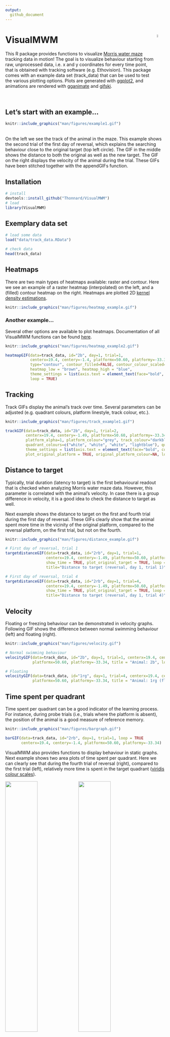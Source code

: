 ```yaml
---
output:
  github_document
---
```


<!-- README.md is generated from README.Rmd. -->

# VisualMWM <img src="man/figures/logo.gif" align="right" width="5%"/>
This R package provides functions to visualize [Morris water maze](https://en.wikipedia.org/wiki/Morris_water_navigation_task) tracking data in motion! The goal is to visualize behaviour starting from raw, unprocessed data, i.e. x and y coordinates for every time point, that is obtained with tracking software (e.g. Ethovision). This package comes with an example data set (track_data) that can be used to test the various plotting options. Plots are generated with [ggplot2](https://ggplot2.tidyverse.org/), and animations are rendered with [gganimate](https://gganimate.com/articles/gganimate.html) and [gifski](https://gif.ski/). 

<br>

## Let's start with an example...
```r
knitr::include_graphics("man/figures/example1.gif") 
```

<br>
On the left we see the track of the animal in the maze. This example shows the second trial of the first day of reversal, which explains the searching behaviour close to the original target (top left circle). The GIF in the middle shows the distance to both the original as well as the new target. The GIF on the right displays the velocity of the animal during the trial. These GIFs have been stitched together with the appendGIFs function.
<br> 

## Installation
```r
# install
devtools::install_github("Thonnard/VisualMWM")
# load
library(VisualMWM)
```

## Exemplary data set
```r
# load some data
load("data/track_data.RData")
```

```r
# check data
head(track_data)
```

## Heatmaps
There are two main types of heatmaps available: raster and contour. Here we see an example of a raster heatmap (interpolated) on the left, and a (filled) contour heatmap on the right. Heatmaps are plotted 2D [kernel density estimations](https://en.wikipedia.org/wiki/Kernel_density_estimation). 

```r
knitr::include_graphics("man/figures/heatmap_example.gif") 
```


### Another example...
Several other options are available to plot heatmaps. Documentation of all VisualMWM functions can be found [here](https://rdrr.io/github/Thonnard/VisualMWM/man/).

```r
knitr::include_graphics("man/figures/heatmap_example2.gif") 
```

```r
heatmapGIF(data=track_data, id="2b", day=1, trial=1, 
           centerx=19.4, centery=-1.4, platformx=50.60, platformy=-33.34,
           type="contour", contour_filled=FALSE, contour_colour_scaled=TRUE, 
           heatmap_low = "brown", heatmap_high = "blue",
           theme_settings = list(axis.text = element_text(face="bold", color="brown", size=16)),
           loop = TRUE)
```


## Tracking
Track GIFs display the animal's track over time. Several parameters can be adjusted (e.g. quadrant colours, platform linestyle, track colour, etc.).

```r
knitr::include_graphics("man/figures/track_example1.gif") 
```

```r
trackGIF(data=track_data, id="2b", day=1, trial=2,
         centerx=19.4, centery=-1.49, platformx=50.60, platformy=-33.34, 
         platform_alpha=1, platform_colour="grey", track_colour="darkblue", track_alpha=0.35, 
         quadrant_colours=c("white", "white", "white", "lightblue"), quadrants_alpha = 0.4,
         theme_settings = list(axis.text = element_text(face="bold", color="black", size=16)),
         plot_original_platform = TRUE, original_platform_colour=NA, loop = TRUE)
```

## Distance to target
Typically, trial duration (latency to target) is the first behavioural readout that is checked when analyzing Morris water maze data. However, this parameter is correlated with the animal's velocity. In case there is a group difference in velocity, it is a good idea to check the distance to target as well. 

Next example shows the distance to target on the first and fourth trial during the first day of reversal. These GIFs clearly show that the animal spent more time in the vicinity of the original platform, compared to the reversal platform, on the first trial, but not on the fourth.

```r
knitr::include_graphics("man/figures/distance_example.gif") 
```

```r
# First day of reversal, trial 1
targetdistanceGIF(data=track_data, id="2rb", day=1, trial=1, 
                  centerx=19.4, centery=-1.49, platformx=50.60, platformy=-33.34,
                  show_time = TRUE, plot_original_target = TRUE, loop = TRUE,
                  title="Distance to target (reversal, day 1, trial 1)")

# First day of reversal, trial 4
targetdistanceGIF(data=track_data, id="2rb", day=1, trial=4, 
                  centerx=19.4, centery=-1.49, platformx=50.60, platformy=-33.34,
                  show_time = TRUE, plot_original_target = TRUE, loop = TRUE,
                  title="Distance to target (reversal, day 1, trial 4)")
```

## Velocity
Floating or freezing behaviour can be demonstrated in velocity graphs. Following GIF shows the difference between normal swimming behaviour (left) and floating (right). 

```r
knitr::include_graphics("man/figures/velocity.gif") 
```

```r
# Normal swimming behaviour
velocityGIF(data=track_data, id="2b", day=1, trial=1, centerx=19.4, centery=-1.4, 
            platformx=50.60, platformy=-33.34, title = "Animal: 2b", loop = TRUE)

# Floating
velocityGIF(data=track_data, id="1rg", day=1, trial=4, centerx=19.4, centery=-1.4, 
            platformx=50.60, platformy=-33.34, title = "Animal: 1rg (floating)", loop = TRUE)
```

## Time spent per quadrant
Time spent per quadrant can be a good indicator of the learning process. For instance, during probe trials (i.e., trials where the platform is absent), the position of the animal is a good measure of reference memory. 

```r
knitr::include_graphics("man/figures/bargraph.gif") 
```

```r
barGIF(data=track_data, id="2rb", day=1, trial=1, loop = TRUE
       centerx=19.4, centery=-1.4, platformx=50.60, platformy=-33.34)
```

VisualMWM also provides functions to display behaviour in static graphs. Next example shows two area plots of time spent per quadrant. Here we can clearly see that during the fourth trial of reversal (right), compared to the first trial (left), relatively more time is spent in the target quadrant ([viridis colour scales](https://cran.r-project.org/web/packages/viridis/vignettes/intro-to-viridis.html)).

<img width="45%" src="man/figures/areaQuadrantTime_trial_1.jpeg"/>
<img width="45%" src="man/figures/areaQuadrantTime_trial_4.jpeg"/>

```r
# Reversal, trial 1
areaQuadrantTime(data=track_data, id="1w", day=1, trial=1, device="jpeg",
                 centerx=19.4, centery=-1.4, radius=75, platformx=50.60, platformy=-33.34, platformradius=7.5)

# Reveral, trial 4
areaQuadrantTime(data=track_data, id="1w", day=1, trial=4, device="jpeg",
                 centerx=19.4, centery=-1.4, radius=75, platformx=50.60, platformy=-33.34, platformradius=7.5)
```

## Merge data
VisualMWM also provides a function to merge raw data files (e.g. of different subjects, trials,...). This function is written based on Ethovision raw data output that contains extra information above the actual tracking data. Here is an example for csv files (examples are provided in tests/csv_merge):

```r
mergeCOORD(startData=39,rowID=34, rowDay=35, rowTrial=32, rowGroup="FOO", filetype = "csv")
```

This code produces an csv output file that contains following information (group information was added later as an example):

```r
head(track_data, n=3)
tail(track_data, n=3)
```

## Workflow
(under construction...)


